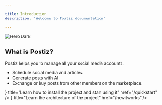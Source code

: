 ```yaml
---

title: Introduction
description: 'Welcome to Postiz documentation'

---
```



<div className="nx-mt-5 w-full flex justify-center rounded-full">
  <img className="hidden nx-dark:block" style={{maxWidth: 150}} src="/logo/dark.png" alt="Hero Dark" />
</div>

## What is Postiz?

Postiz helps you to manage all your social media accounts.

* Schedule social media and articles.
* Generate posts with AI
* Exchange or buy posts from other members on the marketplace.

<Cards>
  <Cards.Card
    icon={<></>}
    title="Learn how to install the project and start using it"
    href="/quickstart"
  />
  <Cards.Card
    icon={<></>}
    title="Learn the architecture of the project"
    href="/howitworks"
  />
</Cards>
